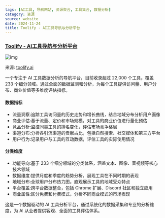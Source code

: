 ```yaml
---
tags: [AI工具, 导航网站, 资源聚合, 工具集合, 数据分析]
category: 资源
source: website
date: 2024-11-24
title: Toolify - AI工具导航与分析平台
---
```


### [Toolify - AI工具导航与分析平台](https://www.toolify.ai/)

![img](https://img.mengpeng.tech/i/2024/12/07/67540878d4e61.webp)

来源: [toolify.ai](https://www.toolify.ai/)

一个专注于 AI 工具数据分析的导航平台，目前收录超过 22,000 个工具，覆盖 233 个细分领域。通过全面的数据监测和分析，为每个工具提供访问量、用户分布、商业价值等多维度评估指标。

#### 数据指标
- 流量洞察:追踪工具访问量的历史走势和增长曲线，结合地域分布分析用户画像
- 商业评估:基于流量、定价和市场规模，对工具的商业价值进行量化预估
- 竞品分析:监控同类工具的排名变化，评估市场竞争格局
- 渠道分布:分析各引流渠道的贡献占比，包括自然搜索、社交媒体和第三方平台
- 用户行为:记录用户与工具的互动数据，评估工具的实际使用情况

#### 分类维度
- 功能导向:基于 233 个细分领域的分类体系，涵盖文本、图像、音视频等核心技术领域
- 数据维度:提供月度和季度的趋势分析，展现工具在不同时期的表现
- 地域分布:全球用户分布热力图，直观展示工具的地域受众特点
- 平台覆盖:跨平台数据整合，包括 Chrome 扩展、Discord 社区和独立应用
- 商业属性:区分免费和付费模式，分析不同商业模式的市场表现

这是一个数据驱动的 AI 工具分析平台，通过系统化的数据采集和专业的分析维度，为 AI 从业者提供客观、全面的工具评估体系。 